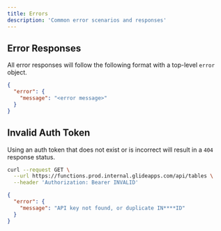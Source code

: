 ```yaml
---
title: Errors
description: 'Common error scenarios and responses'
---
```


## Error Responses

All error responses will follow the following format with a top-level `error` object.

```json
{
  "error": {
    "message": "<error message>"
  }
}
```

## Invalid Auth Token

Using an auth token that does not exist or is incorrect will result in a `404` response status.

```bash
curl --request GET \
  --url https://functions.prod.internal.glideapps.com/api/tables \
  --header 'Authorization: Bearer INVALID'
```

```json
{
  "error": {
    "message": "API key not found, or duplicate IN****ID"
  }
}
```